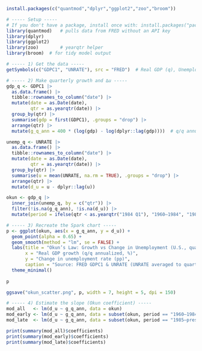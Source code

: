 ```r
install.packages(c("quantmod","dplyr","ggplot2","zoo","broom"))

# ----- Setup -----
# If you don't have a package, install once with: install.packages("packageName")
library(quantmod)   # pulls data from FRED without an API key
library(dplyr)
library(ggplot2)
library(zoo)        # yearqtr helper
library(broom)  # for tidy model output

# ----- 1) Get the data -----
getSymbols(c("GDPC1", "UNRATE"), src = "FRED")  # Real GDP (q), Unemployment rate (m)

# ----- 2) Make quarterly growth and ∆u -----
gdp_q <- GDPC1 |>
  as.data.frame() |>
  tibble::rownames_to_column("date") |>
  mutate(date = as.Date(date),
         qtr = as.yearqtr(date)) |>
  group_by(qtr) |>
  summarise(gdp = first(GDPC1), .groups = "drop") |>
  arrange(qtr) |>
  mutate(g_q_ann = 400 * (log(gdp) - log(dplyr::lag(gdp))))  # q/q annualized log growth

unemp_q <- UNRATE |>
  as.data.frame() |>
  tibble::rownames_to_column("date") |>
  mutate(date = as.Date(date),
         qtr = as.yearqtr(date)) |>
  group_by(qtr) |>
  summarise(u = mean(UNRATE, na.rm = TRUE), .groups = "drop") |>
  arrange(qtr) |>
  mutate(d_u = u - dplyr::lag(u))

okun <- gdp_q |>
  inner_join(unemp_q, by = c("qtr")) |>
  filter(!is.na(g_q_ann), !is.na(d_u)) |>
  mutate(period = ifelse(qtr < as.yearqtr("1984 Q1"), "1960–1984", "1985–present"))

# ----- 3) Recreate the Spark chart -----
p <- ggplot(okun, aes(x = g_q_ann, y = d_u)) +
  geom_point(alpha = 0.65) +
  geom_smooth(method = "lm", se = FALSE) +
  labs(title = "Okun’s Law: Growth vs Change in Unemployment (U.S., quarterly)",
       x = "Real GDP growth (q/q annualized, %)",
       y = "Change in unemployment rate (pp)",
       caption = "Source: FRED GDPC1 & UNRATE (UNRATE averaged to quarters)") +
  theme_minimal()
    
p

ggsave("okun_scatter.png", p, width = 7, height = 5, dpi = 150)

# ----- 4) Estimate the slope (Okun coefficient) -----
mod_all   <- lm(d_u ~ g_q_ann, data = okun)
mod_early <- lm(d_u ~ g_q_ann, data = subset(okun, period == "1960–1984"))
mod_late  <- lm(d_u ~ g_q_ann, data = subset(okun, period == "1985–present"))

print(summary(mod_all)$coefficients)
print(summary(mod_early)$coefficients)
print(summary(mod_late)$coefficients)
```
